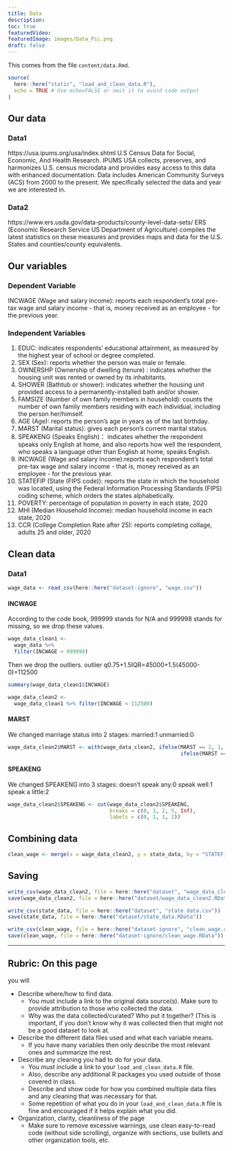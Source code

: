 ```yaml
---
title: Data
description:
toc: true
featuredVideo:
featuredImage: images/Data_Pic.png
draft: false
---
```


This comes from the file `content/data.Rmd`.

```r
source(
  here::here("static", "load_and_clean_data.R"),
  echo = TRUE # Use echo=FALSE or omit it to avoid code output  
)
```

## Our data

### Data1
https://usa.ipums.org/usa/index.shtml 
U.S Census Data for Social, Economic, And Health Research. IPUMS USA collects, preserves, and harmonizes U.S. census microdata and provides easy access to this data with enhanced documentation. Data includes American Community Surveys (ACS) from 2000 to the present. We specifically selected the data and year we are interested in. 

### Data2
https://www.ers.usda.gov/data-products/county-level-data-sets/ 
ERS (Economic Research Service US Department of Agriculture) compiles the latest statistics on these measures and provides maps and data for the U.S. States and counties/county equivalents.

## Our variables

### Dependent Variable
INCWAGE (Wage and salary income): reports each respondent's total pre-tax wage and salary income - that is, money received as an employee - for the previous year.	

### Independent Variables
1. EDUC: indicates respondents' educational attainment, as measured by the highest year of school or degree completed.
2. SEX (Sex): reports whether the person was male or female.	
3. OWNERSHP (Ownership of dwelling (tenure) : indicates whether the housing unit was rented or owned by its inhabitants.
4. SHOWER (Bathtub or shower): indicates whether the housing unit provided access to a permanently-installed bath and/or shower. 
5. FAMSIZE (Number of own family members in household): counts the number of own family members residing with each individual, including the person her/himself. 
6. AGE (Age): reports the person's age in years as of the last birthday.
7. MARST (Marital status): gives each person's current marital status.
8. SPEAKENG (Speaks English)： indicates whether the respondent speaks only English at home, and also reports how well the respondent, who speaks a language other than English at home, speaks English.	
9. INCWAGE (Wage and salary income):reports each respondent's total pre-tax wage and salary income - that is, money received as an employee - for the previous year.	
10. STATEFIP (State (FIPS code)): reports the state in which the household was located, using the Federal Information Processing Standards (FIPS) coding scheme, which orders the states alphabetically.
11. POVERTY: percentage of population in poverty in each state, 2020
12. MHI (Median Household Income): median household income in each state, 2020
13. CCR (College Completion Rate after 25): reports completing collage, adults 25 and older, 2020

## Clean data

### Data1
```r
wage_data <- read_csv(here::here("dataset-ignore", "wage.csv")) 
```

#### INCWAGE

According to the code book, 999999 stands for N/A and 999998 stands for missing, so we drop these values.
```r
wage_data_clean1 <- 
  wage_data %>% 
  filter(INCWAGE < 999998)
```
Then we drop the outliers.
outlier q0.75+1.5IQR=45000+1.5(45000-0)=112500
```r
summary(wage_data_clean1$INCWAGE)

wage_data_clean2 <- 
  wage_data_clean1 %>% filter(INCWAGE < 112500)
```

#### MARST
We changed marriage status into 2 stages: 
married:1 
unmarried:0
```r
wage_data_clean2$MARST <- with(wage_data_clean2, ifelse(MARST == 2, 1,
                                                        ifelse(MARST == 1, 1, 0)))
```

#### SPEAKENG
We changed SPEAKENG into 3 stages: 
doesn't speak any:0
speak well:1
speak a little:2
```r
wage_data_clean2$SPEAKENG <- cut(wage_data_clean2$SPEAKENG,
                                 breaks = c(0, 1, 2, 5, Inf),
                                 labels = c(0, 1, 1, 2))
```

## Combining data
```r
clean_wage <- merge(x = wage_data_clean2, y = state_data, by = "STATEFIP")
```

## Saving
```r
write_csv(wage_data_clean2, file = here::here("dataset", "wage_data_clean2.csv"))
save(wage_data_clean2, file = here::here("dataset/wage_data_clean2.RData"))

write_csv(state_data, file = here::here("dataset", "state_data.csv"))
save(state_data, file = here::here("dataset/state_data.RData"))

write_csv(clean_wage, file = here::here("dataset-ignore", "clean_wage.csv"))
save(clean_wage, file = here::here("dataset-ignore/clean_wage.RData"))

```




----

## Rubric: On this page

you will

* Describe where/how to find data.
  * You must include a link to the original data source(s). Make sure to provide attribution to those who collected the data.
  * Why was the data collected/curated? Who put it together? (This is important, if you don't know why it was collected then that might not be a good dataset to look at.
* Describe the different data files used and what each variable means. 
  * If you have many variables then only describe the most relevant ones and summarize the rest.
* Describe any cleaning you had to do for your data.
  * You *must* include a link to your `load_and_clean_data.R` file.
  * Also, describe any additional R packages you used outside of those covered in class.
  * Describe and show code for how you combined multiple data files and any cleaning that was necessary for that.
  * Some repetition of what you do in your `load_and_clean_data.R` file is fine and encouraged if it helps explain what you did.
* Organization, clarity, cleanliness of the page
  * Make sure to remove excessive warnings, use clean easy-to-read code (without side scrolling), organize with sections, use bullets and other organization tools, etc.